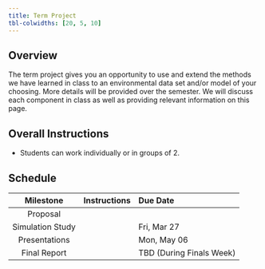 ```yaml
---
title: Term Project
tbl-colwidths: [20, 5, 10]
---
```


## Overview

The term project gives you an opportunity to use and extend the methods we have learned in class to an environmental data set and/or model of your choosing. More details will be provided over the semester. We will discuss each component in class as well as providing relevant information on this page.

## Overall Instructions

- Students can work individually or in groups of 2.

## Schedule

| Milestone | Instructions | Due Date |
|:---------:|:------------:|:-----------|
| Proposal | | | Fri, Feb 23 |
| Simulation Study | | Fri, Mar 27|
| Presentations | | Mon, May 06 |
| Final Report | | TBD (During Finals Week) | 